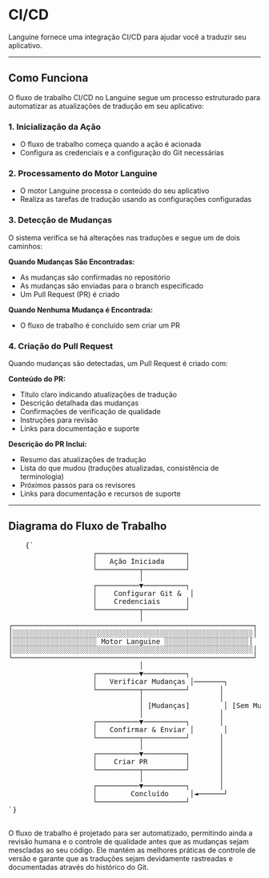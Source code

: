 # CI/CD

Languine fornece uma integração CI/CD para ajudar você a traduzir seu aplicativo.

---

## Como Funciona

O fluxo de trabalho CI/CD no Languine segue um processo estruturado para automatizar as atualizações de tradução em seu aplicativo:

### 1. Inicialização da Ação
- O fluxo de trabalho começa quando a ação é acionada
- Configura as credenciais e a configuração do Git necessárias

### 2. Processamento do Motor Languine
- O motor Languine processa o conteúdo do seu aplicativo
- Realiza as tarefas de tradução usando as configurações configuradas

### 3. Detecção de Mudanças
O sistema verifica se há alterações nas traduções e segue um de dois caminhos:

**Quando Mudanças São Encontradas:**
- As mudanças são confirmadas no repositório
- As mudanças são enviadas para o branch especificado
- Um Pull Request (PR) é criado

**Quando Nenhuma Mudança é Encontrada:**
- O fluxo de trabalho é concluído sem criar um PR

### 4. Criação do Pull Request
Quando mudanças são detectadas, um Pull Request é criado com:

**Conteúdo do PR:**
- Título claro indicando atualizações de tradução
- Descrição detalhada das mudanças
- Confirmações de verificação de qualidade
- Instruções para revisão
- Links para documentação e suporte

**Descrição do PR Inclui:**
- Resumo das atualizações de tradução
- Lista do que mudou (traduções atualizadas, consistência de terminologia)
- Próximos passos para os revisores
- Links para documentação e recursos de suporte

---

## Diagrama do Fluxo de Trabalho

<div className="flex flex-col items-center justify-center p-4 h-[400px] sm:h-[500px] md:h-[650px]">
  <pre
    className="p-4 text-sm leading-5 mb-4 scale-[0.5] sm:scale-[0.65] md:scale-90 transform-gpu"
    style={{
      fontFamily: "monospace",
      whiteSpace: "pre",
      textAlign: "left",
    }}
  >
    {`
                    ┌─────────────────────┐
                    │   Ação Iniciada     │
                    └──────────┬──────────┘
                               │
                    ┌──────────▼──────────┐
                    │    Configurar Git &  │
                    │    Credenciais      │
                    └──────────┬──────────┘
                               │
┌─────────────────────────────────────────────────────────┐
│░░░░░░░░░░░░░░░░░░░░░░░░░░░░░░░░░░░░░░░░░░░░░░░░░░░░░░░░░│
│░░░░░░░░░░░░░░░░░░░░ Motor Languine ░░░░░░░░░░░░░░░░░░░░│
│░░░░░░░░░░░░░░░░░░░░░░░░░░░░░░░░░░░░░░░░░░░░░░░░░░░░░░░░░│
└─────────────────────────────────────────────────────────┘
                               │
                    ┌──────────▼──────────┐
                    │   Verificar Mudanças │───────┐
                    └──────────┬──────────┘       │
                               │                  │
                               │ [Mudanças]        │ [Sem Mudanças]
                               │                  │
                    ┌──────────▼──────────┐       │
                    │   Confirmar & Enviar │       │
                    └──────────┬──────────┘       │
                               │                  │
                    ┌──────────▼──────────┐       │
                    │    Criar PR         │       │
                    └──────────┬──────────┘       │
                               │                  │
                    ┌──────────▼──────────┐       │
                    │        Concluído     │◄──────┘
                    └─────────────────────┘
`}
  </pre>
</div>

O fluxo de trabalho é projetado para ser automatizado, permitindo ainda a revisão humana e o controle de qualidade antes que as mudanças sejam mescladas ao seu código. Ele mantém as melhores práticas de controle de versão e garante que as traduções sejam devidamente rastreadas e documentadas através do histórico do Git.
